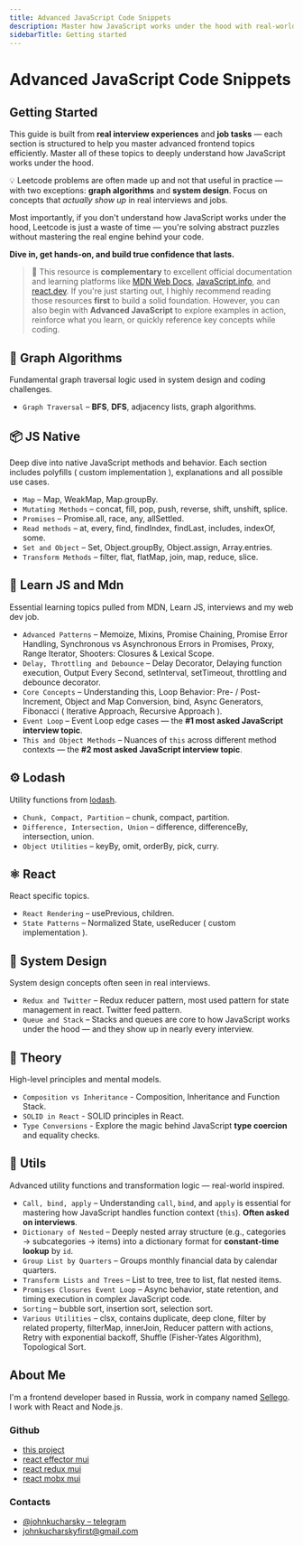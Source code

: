 ```yaml
---
title: Advanced JavaScript Code Snippets
description: Master how JavaScript works under the hood with real-world problems, advanced patterns, and concepts companies actually ask in interviews.
sidebarTitle: Getting started
---
```


# Advanced JavaScript Code Snippets

## Getting Started

This guide is built from **real interview experiences** and **job tasks** — each section is structured to help you master advanced frontend topics efficiently.
Master all of these topics to deeply understand how JavaScript works under the hood.

💡 Leetcode problems are often made up and not that useful in practice — with two exceptions: **graph algorithms** and **system design**.
Focus on concepts that *actually show up* in real interviews and jobs.

Most importantly, if you don't understand how JavaScript works under the hood, Leetcode is just a waste of time —
you're solving abstract puzzles without mastering the real engine behind your code.

**Dive in, get hands-on, and build true confidence that lasts.**

> 📌 This resource is **complementary** to excellent official documentation and learning platforms like
> [MDN Web Docs](https://developer.mozilla.org/en-US/docs/Web/JavaScript), [JavaScript.info](https://javascript.info/), and [react.dev](https://react.dev/).
> If you're just starting out, I highly recommend reading those resources **first** to build a solid foundation.
> However, you can also begin with **Advanced JavaScript** to explore examples in action, reinforce what you learn, or quickly reference key concepts while coding.

## 🧭 Graph Algorithms

Fundamental graph traversal logic used in system design and coding challenges.

- `Graph Traversal` – **BFS**, **DFS**, adjacency lists, graph algorithms.

## 📦 JS Native

Deep dive into native JavaScript methods and behavior. Each section includes polyfills ( custom implementation ),
explanations and all possible use cases.

- `Map` – Map, WeakMap, Map.groupBy.
- `Mutating Methods` – concat, fill, pop, push, reverse, shift, unshift, splice.
- `Promises` – Promise.all, race, any, allSettled.
- `Read methods` – at, every, find, findIndex, findLast, includes, indexOf, some.
- `Set and Object` – Set, Object.groupBy, Object.assign, Array.entries.
- `Transform Methods` – filter, flat, flatMap, join, map, reduce, slice.

## 📖 Learn JS and Mdn

Essential learning topics pulled from MDN, Learn JS, interviews and my web dev job.

- `Advanced Patterns` – Memoize, Mixins, Promise Chaining, Promise Error Handling, Synchronous vs Asynchronous Errors in Promises, Proxy, Range Iterator, Shooters: Closures & Lexical Scope.
- `Delay, Throttling and Debounce` – Delay Decorator, Delaying function execution, Output Every Second, setInterval, setTimeout, throttling and debounce decorator.
- `Core Concepts` – Understanding this, Loop Behavior: Pre- / Post-Increment, Object and Map Conversion, bind, Async Generators, Fibonacci ( Iterative Approach, Recursive Approach ).
- `Event Loop` – Event Loop edge cases — the **#1 most asked JavaScript interview topic**.
- `This and Object Methods` – Nuances of `this` across different method contexts — the **#2 most asked JavaScript interview topic**.

## ⚙️ Lodash

Utility functions from [lodash](https://lodash.com/).

- `Chunk, Compact, Partition` – chunk, compact, partition.
- `Difference, Intersection, Union` – difference, differenceBy, intersection, union.
- `Object Utilities` – keyBy, omit, orderBy, pick, curry.

## ⚛️ React

React specific topics.

- `React Rendering` – usePrevious, children.
- `State Patterns` – Normalized State, useReducer ( custom implementation ).

## 🧩 System Design

System design concepts often seen in real interviews.

- `Redux and Twitter` – Redux reducer pattern, most used pattern for state management in react. Twitter feed pattern.
- `Queue and Stack` – Stacks and queues are core to how JavaScript works under the hood — and they show up in nearly every interview.

## 🧠 Theory

High-level principles and mental models.

- `Composition vs Inheritance` - Composition, Inheritance and Function Stack.
- `SOLID in React` - SOLID principles in React.
- `Type Conversions` - Explore the magic behind JavaScript **type coercion** and equality checks.

## 🔧 Utils

Advanced utility functions and transformation logic — real-world inspired.

- `Call, bind, apply` – Understanding `call`, `bind`, and `apply` is essential for mastering how JavaScript handles function context (`this`). **Often asked on interviews**.
- `Dictionary of Nested` – Deeply nested array structure (e.g., categories → subcategories → items) into a dictionary format for **constant-time lookup** by `id`.
- `Group List by Quarters` – Groups monthly financial data by calendar quarters.
- `Transform Lists and Trees` – List to tree, tree to list, flat nested items.
- `Promises Closures Event Loop` – Async behavior, state retention, and timing execution in complex JavaScript code.
- `Sorting` – bubble sort, insertion sort, selection sort.
- `Various Utilities` – clsx, contains duplicate, deep clone, filter by related property, filterMap, innerJoin, Reducer pattern with actions, Retry with exponential backoff, Shuffle (Fisher-Yates Algorithm), Topological Sort.



## About Me

I'm a frontend developer based in Russia, work in company named [Sellego](https://sellego.com/blog/). I work with React and Node.js.

### Github

- [this project](https://github.com/JohnKucharsky/advancedjavascript)
- [react effector mui](https://github.com/JohnKucharsky/react-effector-mui)
- [react redux mui](https://github.com/JohnKucharsky/react-redux-mui)
- [react mobx mui](https://github.com/JohnKucharsky/react-mobx-mui)

### Contacts

- [@johnkucharsky – telegram](https://t.me/johnkucharsky)
- [johnkucharskyfirst@gmail.com](mailto:johnkucharskyfirst@gmail.com)